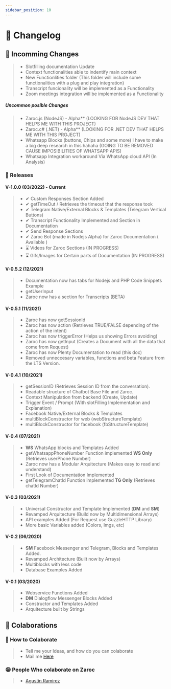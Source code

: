 ```yaml
---
sidebar_position: 10
---
```


# 📜 Changelog


## 📌 Incomming Changes

> - Slotfilling documentation Update
> - Context functionalities able to indentify main context
> - New Functionlities folder (This folder will include some functionalities with a plug and play integration)
> - Transcript funcionality will be implemented as a Functionality
> - Zoom meetings integration will be implemented as a Functionality

##### Uncommon posible Changes

> - Zaroc.js (NodeJS) - Alpha\*\* (LOOKING FOR NodeJS DEV THAT HELPS ME WITH THIS PROJECT)
> - Zaroc.c# (.NET) - Alpha\*\* (LOOKING FOR .NET DEV THAT HELPS ME WITH THIS PROJECT)
> - Whatsapp Blocks (buttons, Chips and some more) I have to make a big deep research in this hahaha (GOING TO BE REMOVED CAUSE IMPOSIBILITIES OF WHATSAPP APIS)
> - Whatsapp Integration workaround Via WhatsApp cloud API (In Analysis)

### 🎉 Releases

#### V-1.0.0 (03/2022) - Current

> - ✔ Custom Responses Section Added
> - ✔ getTimeOut / Retrieves the timeout that the response took
> - ✔ Telegram Native/External Blocks & Templates (Telegram Vertical Buttons)
> - ✔ Transcript Functionality Implemented and Section in Documentation
> - ✔ Send Response Sections
> - ✔ Zaroc Bot (made in Nodejs Alpha) for Zaroc Documentation ( Available )
> - ⌛ Videos for Zaroc Sections (IN PROGRESS)
> - ⌛ Gifs/Images for Certain parts of Documentation (IN PROGRESS)

#### V-0.5.2 (12/2021)

> - Documentation now has tabs for Nodejs and PHP Code Snippets Example
> - getUserInput
> - Zaroc now has a section for Transcripts (BETA)

#### V-0.5.1 (11/2021)

> - Zaroc has now getSessionId
> - Zaroc has now action (Retrieves TRUE/FALSE depending of the action of the intent)
> - Zaroc has now triggerError (Helps us showing Errors avoiding)
> - Zaroc has now getInput (Creates a Document with all the data that come from Request)
> - Zaroc has now Plenty Documentation to read (this doc)
> - Removed unneccesary variables, functions and beta Feature from the LTS Version.

#### V-0.4.1 (10/2021)

> - getSessionID (Retrieves Session ID from the conversation).
> - Readable structure of Chatbot Base File and Zaroc.
> - Context Manipulation from backend (Create, Update)
> - Trigger Event / Prompt (With slotFilling Implementation and Explanation)
> - Facebook Native/External Blocks & Templates
> - multiBlockConstructor for web (webStructureTemplate)
> - multiBlockConstructor for facebook (fbStructureTemplate)

#### V-0.4 (07/2021)

> - **WS** WhatsApp blocks and Templates Added
> - getWhatsappPhoneNumber Function implemented **WS Only** (Retrieves userPhone Number)
> - Zaroc now has a Modular Arquitecture (Makes easy to read and understand)
> - First Look of Documentation Implemented
> - getTelegramChatId Function implemented **TG Only** (Retrieves chatId Number)

#### V-0.3 (03/2021)

> - Universal Constructor and Template Implemented (**DM** and **SM**)
> - Revamped Arquitecture (Build now by Multidimensional Arrays)
> - API examples Added (For Request use GuzzleHTTP Library)
> - More basic Variables added (Colors, Imgs, etc)

#### V-0.2 (06/2020)

> - **SM** Facebook Messenger and Telegram, Blocks and Templates Added.
> - Revamped Architecture (Built now by Arrays)
> - Multiblocks with less code
> - Database Examples Added

#### V-0.1 (03/2020)

> - Webservice Functions Added
> - **DM** Dialogflow Messenger Blocks Added
> - Constructor and Templates Added
> - Arquitecture built by Strings

## **🙌 Colaborations**

### 🎁 How to Colaborate

> - Tell me your Ideas, and how do you can colaborate
> - Mail me [Here](mailto:contasti.mizar@gmail.com)

### 😁 People Who colaborate on Zaroc

> - [Agustin Ramirez](https://github.com/mxagustinl)
